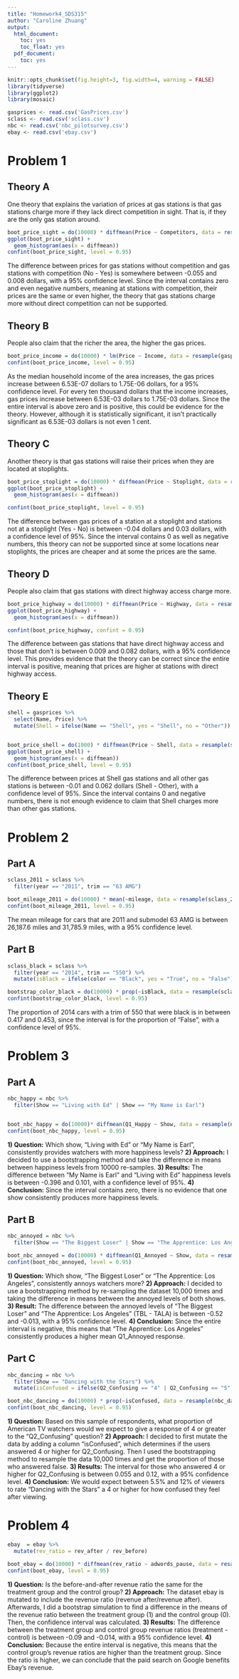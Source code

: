 ```yaml
---
title: "Homework4_SDS315"
author: "Caroline Zhuang"
output:
  html_document:
    toc: yes
    toc_float: yes
  pdf_document:
    toc: yes
---
```


```r
knitr::opts_chunk$set(fig.height=3, fig.width=4, warning = FALSE)
library(tidyverse)
library(ggplot2)
library(mosaic)

gasprices <- read.csv('GasPrices.csv')
sclass <- read.csv('sclass.csv')
nbc <- read.csv('nbc_pilotsurvey.csv')
ebay <- read.csv('ebay.csv')
```

# **Problem 1** 

## **Theory A** 
One theory that explains the variation of prices at gas stations is that gas stations charge more if they lack direct competition in sight. That is, if they are the only gas station around. 

```r
boot_price_sight = do(10000) * diffmean(Price ~ Competitors, data = resample(gasprices))
ggplot(boot_price_sight) +
  geom_histogram(aes(x = diffmean))
confint(boot_price_sight, level = 0.95)
```

The difference between prices for gas stations without competition and gas stations with competition (No - Yes) is somewhere between -0.055 and 0.008 dollars, with a 95% confidence level. Since the interval contains zero and even negative numbers, meaning at stations with competition, their prices are the same or even higher, the theory that gas stations charge more without direct competition can not be supported.  

## **Theory B**
People also claim that the richer the area, the higher the gas prices. 

```r
boot_price_income = do(10000) * lm(Price ~ Income, data = resample(gasprices))
confint(boot_price_income, level = 0.95)
```

As the median household income of the area increases, the gas prices increase between 6.53E-07 dollars to 1.75E-06 dollars, for a 95% confidence level. For every ten thousand dollars that the income increases, gas prices increase between 6.53E-03 dollars to 1.75E-03 dollars. Since the entire interval is above zero and is positive, this could be evidence for the theory. However, although it is statistically significant, it isn't practically significant as 6.53E-03 dollars is not even 1 cent. 

## **Theory C** 
Another theory is that gas stations will raise their prices when they are located at stoplights. 

```r
boot_price_stoplight = do(10000) * diffmean(Price ~ Stoplight, data = resample(gasprices))
ggplot(boot_price_stoplight) + 
  geom_histogram(aes(x = diffmean))

confint(boot_price_stoplight, level = 0.95)
```
The difference between gas prices of a station at a stoplight and stations not at a stoplight (Yes - No) is between -0.04 dollars and 0.03 dollars, with a confidence level of 95%. Since the interval contains 0 as well as negative numbers, this theory can not be supported since at some locations near stoplights, the prices are cheaper and at some the prices are the same. 

## **Theory D** 
People also claim that gas stations with direct highway access charge more. 

```r
boot_price_highway = do(10000) * diffmean(Price ~ Highway, data = resample(gasprices))
ggplot(boot_price_highway) + 
  geom_histogram(aes(x = diffmean))

confint(boot_price_highway, confint = 0.95)
```
The difference between gas stations that have direct highway access and those that don't is between 0.009 and 0.082 dollars, with a 95% confidence level. This provides evidence that the theory can be correct since the entire interval is positive, meaning that prices are higher at stations with direct highway access. 

## **Theory E** 
```r
shell = gasprices %>%
  select(Name, Price) %>%
  mutate(Shell = ifelse(Name == "Shell", yes = "Shell", no = "Other"))


boot_price_shell = do(1000) * diffmean(Price ~ Shell, data = resample(shell))
ggplot(boot_price_shell) + 
  geom_histogram(aes(x = diffmean))
confint(boot_price_shell, level = 0.95)
```
The difference between prices at Shell gas stations and all other gas stations is between -0.01 and 0.062 dollars (Shell - Other), with a confidence level of 95%. Since the interval contains 0 and negative numbers, there is not enough evidence to claim that Shell charges more than other gas stations. 

# **Problem 2** 
## **Part A** 
```r
sclass_2011 = sclass %>%
  filter(year == "2011", trim == "63 AMG")

boot_mileage_2011 = do(10000) * mean(~mileage, data = resample(sclass_2011))
confint(boot_mileage_2011, level = 0.95)
```
The mean mileage for cars that are 2011 and submodel 63 AMG is between 26,187.6 miles and 31,785.9 miles, with a 95% confidence level. 

## **Part B** 
```r
sclass_black = sclass %>%
  filter(year == "2014", trim == "550") %>%
  mutate(isBlack = ifelse(color == "Black", yes = "True", no = "False"))

bootstrap_color_black = do(10000) * prop(~isBlack, data = resample(sclass_black))
confint(bootstrap_color_black, level = 0.95)
```
The proportion of 2014 cars with a trim of 550 that were black is in between 0.417 and 0.453, since the interval is for the proportion of "False", with a confidence level of 95%. 

# **Problem 3** 
## **Part A** 
```r
nbc_happy = nbc %>%
  filter(Show == "Living with Ed" | Show == "My Name is Earl")


boot_nbc_happy = do(10000)* diffmean(Q1_Happy ~ Show, data = resample(nbc_happy))
confint(boot_nbc_happy, level = 0.95)
```
**1) Question:** Which show, "Living with Ed" or "My Name is Earl", consistently provides watchers with more happiness levels?
**2) Approach:** I decided to use a bootstrapping method and take the difference in means between happiness levels from 10000 re-samples. 
**3) Results:** The difference between "My Name is Earl" and "Living with Ed" happiness levels is between -0.396 and 0.101, with a confidence level of 95%. 
**4) Conclusion:** Since the interval contains zero, there is no evidence that one show consistently produces more happiness levels. 

## **Part B** 
```r
nbc_annoyed = nbc %>%
  filter(Show == "The Biggest Loser" | Show == "The Apprentice: Los Angeles")

boot_nbc_annoyed = do(10000) * diffmean(Q1_Annoyed ~ Show, data = resample(nbc_annoyed))
confint(boot_nbc_annoyed, level = 0.95)
```
**1) Question:** Which show, "The Biggest Loser" or "The Apprentice: Los Angeles", consistently annoys watchers more? 
**2) Approach:** I decided to use a bootstrapping method by re-sampling the dataset 10,000 times and taking the difference in means between the annoyed levels of both shows. 
**3) Result:** The difference between the annoyed levels of "The Biggest Loser" and "The Apprentice: Los Angeles" (TBL - TALA) is between -0.52 and -0.013, with a 95% confidence level.
**4) Conclusion:** Since the entire interval is negative, this means that "The Apprentice: Los Angeles" consistently produces a higher mean Q1_Annoyed response. 

## **Part C**
```r
nbc_dancing = nbc %>%
  filter(Show == "Dancing with the Stars") %>%
  mutate(isConfused = ifelse(Q2_Confusing == "4" | Q2_Confusing == "5", yes = "True", no = "False"))

boot_nbc_dancing = do(10000) * prop(~isConfused, data = resample(nbc_dancing))
confint(boot_nbc_dancing, level = 0.95)
```
**1) Question:** Based on this sample of respondents, what proportion of American TV watchers would we expect to give a response of 4 or greater to the “Q2_Confusing” question? 
**2) Approach:** I decided to first mutate the data by adding a column "isConfused", which determines if the users answered 4 or higher for Q2_Confusing. Then I used the bootstrapping method to resample the data 10,000 times and get the proportion of those who answered false. 
**3) Results:** The interval for those who answered 4 or higher for Q2_Confusing is between 0.055 and 0.12, with a 95% confidence level. 
**4) Conclusion:** We would expect between 5.5% and 12% of viewers to rate "Dancing with the Stars" a 4 or higher for how confused they feel after viewing. 

# **Problem 4** 
```r
ebay  = ebay %>%
  mutate(rev_ratio = rev_after / rev_before)

boot_ebay = do(10000) * diffmean(rev_ratio ~ adwords_pause, data = resample(ebay))
confint(boot_ebay, level = 0.95)
```
**1) Question:** Is the before-and-after revenue ratio the same for the treatment group and the control group? 
**2) Approach:** The dataset ebay is mutated to include the revenue ratio (revenue after/revenue after). Afterwards, I did a bootstrap simulation to find a difference in the means of the revenue ratio between the treatment group (1) and the control group (0). Then, the confidence interval was calculated. 
**3) Results:** The difference between the treatment group and control group revenue ratios (treatment - control) is between -0.09 and -0.014, with a 95% confidence level. 
**4) Conclusion:** Because the entire interval is negative, this means that the control group's revenue ratios are higher than the treatment group. Since the ratio is higher, we can conclude that the paid search on Google benefits Ebay's revenue. 
